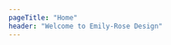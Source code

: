 ```yaml
---
pageTitle: "Home"
header: "Welcome to Emily-Rose Design"
---
```


<NavigationTiles>

<NavigationTile 
    title="Portfolio"
    linkPage="/portfolio"
    imagePath="home/home-portfolio.jpg"
    imageAlt="Portfolio"
/>

<NavigationTile 
    title="About"
    linkPage="/about"
    imagePath="home/home-about.jpg"
    imageAlt="About"
/>

<NavigationTile 
    title="Blog"
    linkPage="https://emilyrosegraphicsblog.wordpress.com/"
    target="_blank"
    imagePath="home/home-blog.jpg"
    imageAlt="Blog"
/>

</NavigationTiles>